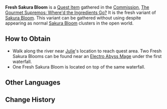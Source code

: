 {{Item Infobox
|id           = 101520
|image        = Item Sakura Bloom.png
|type         = Quest Items
|description  = A fresh sakura bloom. One can't be sure how Julie is going to use it in her dish...
|source1      = [[The Gourmet Supremos: Where'd the Ingredients Go?]]
}}
'''Fresh Sakura Bloom''' is a [[Quest Item]] gathered in the [[Commission]], [[The Gourmet Supremos: Where'd the Ingredients Go?]] It is the fresh variant of [[Sakura Bloom]]. This variant can be gathered without using {{Electro}} despite appearing as normal [[Sakura Bloom]] clusters in the open world.

==How to Obtain==
*Walk along the river near [[Julie]]'s location to reach quest area. Two Fresh Sakura Blooms can be found near an [[Electro Abyss Mage]] under the first waterfall.
*One Fresh Sakura Bloom is located on top of the same waterfall.

==Other Languages==
{{Other Languages|default_hidden = 1
|en      = Fresh Sakura Bloom
|zhs     = 新鲜的绯樱绣球
|zhs_rm  = Xīnxiān de Fēiyīng Xiùqiú
|zht     = 新鮮的緋櫻繡球
|zht_rm  = Xīnxiān de Fēiyīng Xiùqiú
|ja      = 新鮮な緋櫻毬
|ja_rm   = Shinsen na Hiou-kyuu
|ko      = 신선한 벚꽃 수구
|ko_rm   = 
|es      = Pétalos de cerezo frescos
|fr      = Fleur de cerisier fraîche
|ru      = Свежий цвет сакуры
|th      = Sakura Bloom สด ๆ
|th_rm   = Sakura Bloom Sot-Sot
|vi      = Tú Cầu Anh Đào Tươi
|de      = Frische Sakura-Blüte
|id      = Sakura Bloom Segar
|pt      = Flor Sakura Fresca
}}

==Change History==
{{Change History|2.0}}